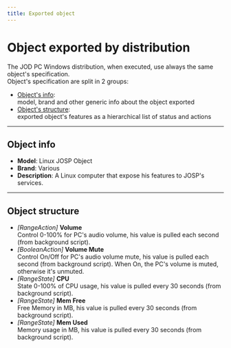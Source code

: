 ```yaml
---
title: Exported object
---
```

# Object exported by distribution

The JOD PC Windows distribution, when executed, use always the same object's specification.<br/>
Object's specification are split in 2 groups:

* [Object's info](#object-info):<br/>
  model, brand and other generic info about the object exported
* [Object's structure](#object-structure):<br/>
  exported object's features as a hierarchical list of status and actions

---

## Object info

* **Model**: Linux JOSP Object
* **Brand**: Various
* **Description**: A Linux computer that expose his features to JOSP's services.

---

## Object structure

* *[RangeAction]* **Volume** <br />
  Control 0-100% for PC's audio volume, his value is pulled each second (from background script).
* *[BooleanAction]* **Volume Mute** <br />
  Control On/Off for PC's audio volume mute, his value is pulled each second (from background script).
  When On, the PC's volume is muted, otherwise it's unmuted.
* *[RangeState]* **CPU** <br />
  State 0-100% of CPU usage, his value is pulled every 30 seconds (from background script).
* *[RangeState]* **Mem Free** <br />
  Free Memory in MB, his value is pulled every 30 seconds (from background script).
* *[RangeState]* **Mem Used** <br />
  Memory usage in MB, his value is pulled every 30 seconds (from background script).
